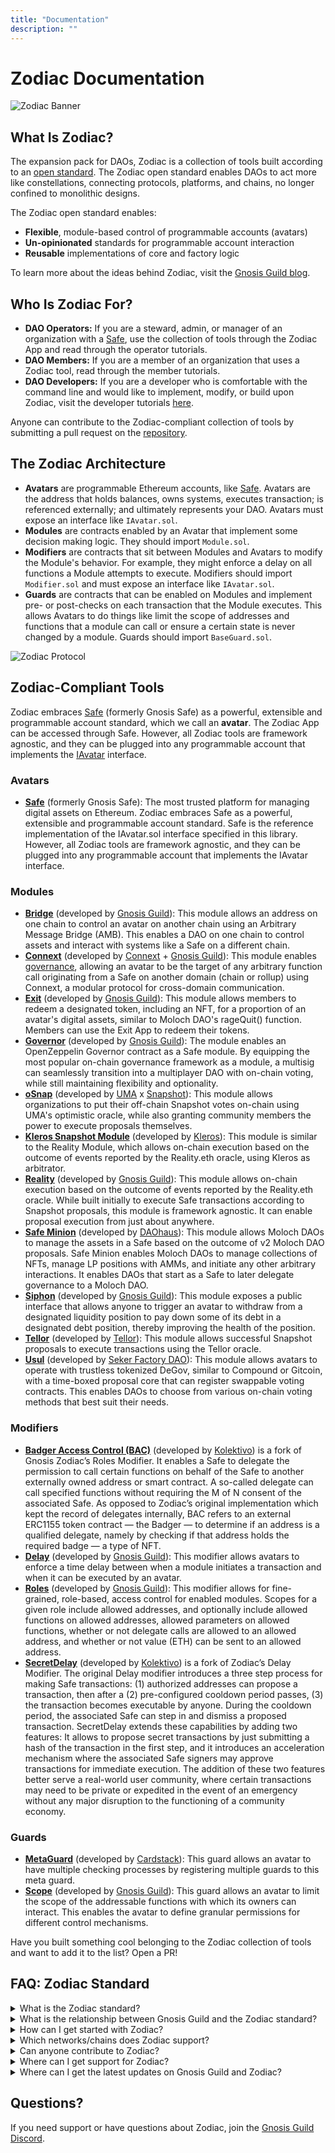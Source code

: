 ```yaml
---
title: "Documentation"
description: ""
---
```


# Zodiac Documentation

![Zodiac Banner](/Banner-zodiac.jpg)

## What Is Zodiac?

The expansion pack for DAOs, Zodiac is a collection of tools built according to an [open standard](https://eips.ethereum.org/EIPS/eip-5005). The Zodiac open standard enables DAOs to act more like constellations, connecting protocols, platforms, and chains, no longer confined to monolithic designs.

The Zodiac open standard enables:

- **Flexible**, module-based control of programmable accounts (avatars)
- **Un-opinionated** standards for programmable account interaction
- **Reusable** implementations of core and factory logic

To learn more about the ideas behind Zodiac, visit the [Gnosis Guild blog](http://gnosisguild.mirror.xyz/).

## Who Is Zodiac For?

- **DAO Operators:** If you are a steward, admin, or manager of an organization with a [Safe](https://safe.global), use the collection of tools through the Zodiac App and read through the operator tutorials.
- **DAO Members:** If you are a member of an organization that uses a Zodiac tool, read through the member tutorials.
- **DAO Developers:** If you are a developer who is comfortable with the command line and would like to implement, modify, or build upon Zodiac, visit the developer tutorials [here](https://github.com/gnosisguild/zodiac).

Anyone can contribute to the Zodiac-compliant collection of tools by submitting a pull request on the [repository](https://github.com/gnosisguild/zodiac).

## The Zodiac Architecture

- **Avatars** are programmable Ethereum accounts, like [Safe](https://safe.global/). Avatars are the address that holds balances, owns systems, executes transaction; is referenced externally; and ultimately represents your DAO. Avatars must expose an interface like `IAvatar.sol`.
- **Modules** are contracts enabled by an Avatar that implement some decision making logic. They should import `Module.sol`.
- **Modifiers** are contracts that sit between Modules and Avatars to modify the Module's behavior. For example, they might enforce a delay on all functions a Module attempts to execute. Modifiers should import `Modifier.sol` and must expose an interface like `IAvatar.sol`.
- **Guards** are contracts that can be enabled on Modules and implement pre- or post-checks on each transaction that the Module executes. This allows Avatars to do things like limit the scope of addresses and functions that a module can call or ensure a certain state is never changed by a module. Guards should import `BaseGuard.sol`.

![Zodiac Protocol](/Zodiac-protocol.jpg)

## Zodiac-Compliant Tools

Zodiac embraces [Safe](https://safe.global/) (formerly Gnosis Safe) as a powerful, extensible and programmable account standard, which we call an **avatar**. The Zodiac App can be accessed through Safe. However, all Zodiac tools are framework agnostic, and they can be plugged into any programmable account that implements the [IAvatar](https://github.com/gnosisguild/zodiac/blob/master/contracts/interfaces/IAvatar.sol) interface.

### Avatars

- **[Safe](https://safe.global/)** (formerly Gnosis Safe): The most trusted platform for managing digital assets on Ethereum. Zodiac embraces Safe as a powerful, extensible and programmable account standard. Safe is the reference implementation of the IAvatar.sol interface specified in this library. However, all Zodiac tools are framework agnostic, and they can be plugged into any programmable account that implements the IAvatar interface.

### Modules

- **[Bridge](/documentation/bridge-module)** (developed by [Gnosis Guild](https://www.gnosisguild.org/)): This module allows an address on one chain to control an avatar on another chain using an Arbitrary Message Bridge (AMB). This enables a DAO on one chain to control assets and interact with systems like a Safe on a different chain.
- **[Connext](https://github.com/gnosis/zodiac-module-connext/)** (developed by [Connext](https://www.connext.network/) + [Gnosis Guild](https://www.gnosisguild.org/)): This module enables [governance](https://blog.connext.network/crosschain-governance-a-new-integration-connext-x-zodiac-gnosis-guild-5cf119a6cf2ecrosschain), allowing an avatar to be the target of any arbitrary function call originating from a Safe on another domain (chain or rollup) using Connext, a modular protocol for cross-domain communication.
- **[Exit](/documentation/exit-pattern)** (developed by [Gnosis Guild](https://www.gnosisguild.org/)): This module allows members to redeem a designated token, including an NFT, for a proportion of an avatar's digital assets, similar to Moloch DAO's rageQuit() function. Members can use the Exit App to redeem their tokens.
- **[Governor](/documentation/governor-module)** (developed by [Gnosis Guild](https://www.gnosisguild.org/)): The module enables an OpenZeppelin Governor contract as a Safe module. By equipping the most popular on-chain governance framework as a module, a multisig can seamlessly transition into a multiplayer DAO with on-chain voting, while still maintaining flexibility and optionality.
- **[oSnap](https://docs.umaproject.org/developers/osnap/osnap-quick-start)** (developed by [UMA](https://umaproject.org/) x [Snapshot](https://snapshot.org/)): This module allows organizations to put their off-chain Snapshot votes on-chain using UMA's optimistic oracle, while also granting community members the power to execute proposals themselves.
- **[Kleros Snapshot Module](https://docs.kleros.io/integrations/types-of-integrations/1.-dispute-resolution-integration-plan/channel-partners/kleros-reality-module)** (developed by [Kleros](https://kleros.io/)): This module is similar to the Reality Module, which allows on-chain execution based on the outcome of events reported by the Reality.eth oracle, using Kleros as arbitrator.
- **[Reality](/documentation/reality-module)** (developed by [Gnosis Guild](https://www.gnosisguild.org/)): This module allows on-chain execution based on the outcome of events reported by the Reality.eth oracle. While built initially to execute Safe transactions according to Snapshot proposals, this module is framework agnostic. It can enable proposal execution from just about anywhere.
- **[Safe Minion](https://daohaus.substack.com/p/6991f40b-3931-47ff-bea3-fa6f9c365135?s=r)** (developed by [DAOhaus](https://daohaus.club/)): This module allows Moloch DAOs to manage the assets in a Safe based on the outcome of v2 Moloch DAO proposals. Safe Minion enables Moloch DAOs to manage collections of NFTs, manage LP positions with AMMs, and initiate any other arbitrary interactions. It enables DAOs that start as a Safe to later delegate governance to a Moloch DAO.
- **[Siphon](https://github.com/gnosisguild/zodiac-module-siphon)** (developed by [Gnosis Guild](https://www.gnosisguild.org/)): This module exposes a public interface that allows anyone to trigger an avatar to withdraw from a designated liquidity position to pay down some of its debt in a designated debt position, thereby improving the health of the position.
- **[Tellor](https://github.com/tellor-io/snapshot-zodiac-module)** (developed by [Tellor](https://tellor.io/)): This module allows successful Snapshot proposals to execute transactions using the Tellor oracle.
- **[Usul](https://github.com/SekerDAO/Usul)** (developed by [Seker Factory DAO](https://sekerdao.com/)): This module allows avatars to operate with trustless tokenized DeGov, similar to Compound or Gitcoin, with a time-boxed proposal core that can register swappable voting contracts. This enables DAOs to choose from various on-chain voting methods that best suit their needs.

### Modifiers

- **[Badger Access Control (BAC)](https://assets.website-files.com/5fcaa3a6fcb269f7778d1f87/63567cc61762834da944c575_Kolektivo%20Bluepaper.pdf)** (developed by [Kolektivo](https://www.kolektivo.network/)) is a fork of Gnosis Zodiac’s Roles Modifier. It enables a Safe to delegate the permission to call certain functions on behalf of the Safe to another externally owned address or smart contract. A so-called delegate can call specified functions without requiring the M of N consent of the associated Safe. As opposed to Zodiac’s original implementation which kept the record of delegates internally, BAC refers to an external ERC1155 token contract — the Badger — to determine if an address is a qualified delegate, namely by checking if that address holds the required badge — a type of NFT.
- **[Delay](/documentation/delay-modifier)** (developed by [Gnosis Guild](https://www.gnosisguild.org/)): This modifier allows avatars to enforce a time delay between when a module initiates a transaction and when it can be executed by an avatar.
- **[Roles](/documentation/roles-modifier)** (developed by [Gnosis Guild](https://www.gnosisguild.org/)): This modifier allows for fine-grained, role-based, access control for enabled modules. Scopes for a given role include allowed addresses, and optionally include allowed functions on allowed addresses, allowed parameters on allowed functions, whether or not delegate calls are allowed to an allowed address, and whether or not value (ETH) can be sent to an allowed address.
- **[SecretDelay](https://assets.website-files.com/5fcaa3a6fcb269f7778d1f87/63567cc61762834da944c575_Kolektivo%20Bluepaper.pdf)** (developed by [Kolektivo](https://www.kolektivo.network/)) is a fork of Zodiac’s Delay Modifier. The original Delay modifier introduces a three step process for making Safe transactions: (1) authorized addresses can propose a transaction, then after a (2) pre-configured cooldown period passes, (3) the transaction becomes executable by anyone. During the cooldown period, the associated Safe can step in and dismiss a proposed transaction. SecretDelay extends these capabilities by adding two features: It allows to propose secret transactions by just submitting a hash of the transaction in the first step, and it introduces an acceleration mechanism where the associated Safe signers may approve transactions for immediate execution. The addition of these two features better serve a real-world user community, where certain transactions may need to be private or expedited in the event of an emergency without any major disruption to the functioning of a community economy.

### Guards

- **[MetaGuard](https://github.com/cardstack/cardstack-meta-guard)** (developed by [Cardstack](https://twitter.com/cardstack)): This guard allows an avatar to have multiple checking processes by registering multiple guards to this meta guard.
- **[Scope](https://github.com/gnosisguild/zodiac-guard-scope)** (developed by [Gnosis Guild](https://www.gnosisguild.org/)): This guard allows an avatar to limit the scope of the addressable functions with which its owners can interact. This enables the avatar to define granular permissions for different control mechanisms.

Have you built something cool belonging to the Zodiac collection of tools and want to add it to the list? Open a PR!

## FAQ: Zodiac Standard

<details>
<summary>What is the Zodiac standard?</summary>

The expansion pack for DAOs, Zodiac is a collection of tools built according to an open standard. The Zodiac open standard enables DAOs to act more like constellations, connecting protocols, platforms, and chains, no longer confined to monolithic designs. To learn more about the ideas behind Zodiac, visit the [Gnosis Guild blog](http://gnosisguild.mirror.xyz/).

</details>

<details>
<summary>What is the relationship between Gnosis Guild and the Zodiac standard?</summary>

Gnosis Guild is a core contributor to the Zodiac open standard. As an initial contributor, Gnosis Guild approves which submissions comply with the standard. It embraces practices that will over time meaningfully distribute contribution, governance, and ownership of the value Zodiac produces, encouraging individuals, teams, and DAOs to participate.

</details>

<details>
<summary>How can I get started with Zodiac?</summary>

Use the Zodiac collection of tools through the Zodiac App available on [Safe](https://safe.global/) (formerly Gnosis Safe), and read through the tutorials and documentation on this site and the [repo](https://github.com/gnosisguild/zodiac).

</details>

<details>
<summary>Which networks/chains does Zodiac support?</summary>

For a list of supported networks, [visit this link](https://github.com/gnosisguild/zodiac/blob/master/src/factory/contracts.ts#L24-L35).

</details>

<details>
<summary>Can anyone contribute to Zodiac?</summary>

Yes. True to its philosophy, Zodiac is open for participation. Anyone can contribute to the Zodiac collection of tools by submitting a pull request on [the repositories](https://github.com/gnosisguild/zodiac). Learn more about contributing to the Zodiac standard [here](https://github.com/gnosisguild/zodiac/blob/master/CONTRIBUTING.md).

</details>

<details>
<summary>Where can I get support for Zodiac?</summary>

Find technical and development support in the #support and #developers channels in the [Gnosis Guild Discord server](https://discord.gnosisguild.org).

</details>

<details>
<summary>Where can I get the latest updates on Gnosis Guild and Zodiac?</summary>

Follow Gnosis Guild on [Twitter](https://twitter.com/gnosisguild) and check out the #announcements channel in the [Gnosis Guild Discord server](https://discord.gnosisguild.org).

</details>

## Questions?

If you need support or have questions about Zodiac, join the [Gnosis Guild Discord](https://discord.gnosisguild.org).

